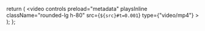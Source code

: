   return (
    <Frame className="relative">
      <video
        controls
        preload="metadata"
        playsInline
        className="rounded-lg h-80"
        src={`${src}#t=0.001`}
        type={"video/mp4"}
      ></video>
    </Frame>
  );
};
